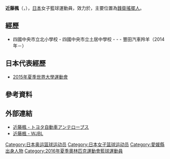 {{Infobox basketball biography
| name         = 近藤楓
| image        = 
| alt          =  
| caption      = 
| nickname     = {{lang|ja|メル}}
| number       = 20
| team         = 豐田汽車羚羊
| position     = [[鋒衛搖擺人|鋒衛搖擺人]]
| birth_date   = {{birth date and age|1991|10|6|df=y}} 
| birth_place  = {{JPN}}[[愛媛縣|愛媛縣]][[四國中央市|四國中央市]]
| nationality  = {{JPN}} 
| height_m     = 1.73
| weight_kg    = 62
| death_date   = 
| death_place  =  
| highschool   = {{link-ja|愛媛縣立新居濱商業高等學校|愛媛県立新居浜商業高等学校}}
| college      = {{link-ja|大阪人間科學大學|大阪人間科学大学}}
| career_start = 2014年 
| career_end   = 
| teams        = {{link-ja|豐田汽車羚羊|トヨタ自動車アンテロープス}}（2014－）
| coach        =  
| highlights   = 2015-16賽季[[日本女子籃球聯盟|W聯盟]]明星賽西區明星隊
| medaltemplates =
}}
{{japanese|japanese=近藤 楓|kana=こんどう かえで|romaji=Kondo Kaede}}
'''近藤楓'''（{{jpn|j=近藤 楓|hg=こんどう かえで|rm=Kondo Kaede}}，{{bd|1991年|10月6日|catIdx=Kondo, Kaede}}），[[日本|日本]]女子籃球運動員，效力於{{link-ja|豐田汽車羚羊|トヨタ自動車アンテロープス}}，主要位置為[[鋒衛搖擺人|鋒衛搖擺人]]。

== 經歷 ==
* 四國中央市立北小學校 - 四國中央市立土居中學校 - {{link-ja|愛媛縣立新居濱商業高等學校|愛媛県立新居浜商業高等学校}} - {{link-ja|大阪人間科學大學|大阪人間科学大学}} - 豐田汽車羚羊（2014年－）

== 日本代表經歷 ==
* [[2015年夏季世界大學運動會|2015年夏季世界大學運動會]]

== 參考資料 ==
{{reflist}}

== 外部連結 ==
* [http://sports.gazoo.com/antelopes/player/ 近藤楓 - トヨタ自動車アンテロープス] {{Wayback|url=http://sports.gazoo.com/antelopes/player/ |date=20190831052403 }} {{ja icon}}
* [http://www.wjbl.org/player?pi=1225 近藤楓 - WJBL] {{Wayback|url=http://www.wjbl.org/player?pi=1225 |date=20210117071406 }} {{ja icon}}

{{2016年夏季奧運會日本國家女子籃球隊}}

{{Authority control}}
{{DEFAULTSORT:Kondo, Kaede}}
[[Category:日本奥运篮球运动员|Category:日本奥运篮球运动员]]
[[Category:日本女子篮球运动员|Category:日本女子篮球运动员]]
[[Category:愛媛縣出身人物|Category:愛媛縣出身人物]]
[[Category:2016年夏季奧林匹克運動會籃球運動員|Category:2016年夏季奧林匹克運動會籃球運動員]]